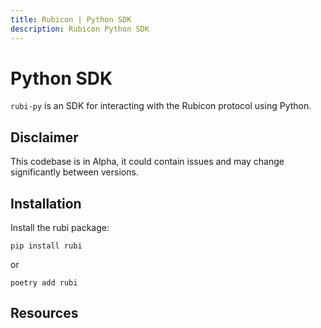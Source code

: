 ```yaml
---
title: Rubicon | Python SDK
description: Rubicon Python SDK
---
```


# Python SDK  

`rubi-py` is an SDK for interacting with the Rubicon protocol using Python.

## Disclaimer
This codebase is in Alpha, it could contain issues and may change significantly between versions.

## Installation
Install the rubi package:

```
pip install rubi
```

or 

```
poetry add rubi
```

## Resources


<QuickLinks>
	<QuickLink 
		title="rubi-py" 
		icon="github" 
		href="https://github.com/RubiconDeFi/rubi-py" 
		description="View the Python SDK on GitHub">
	</QuickLink>
	<QuickLink 
		title="Docs" 
		icon="openBook" 
		href="https://rubi.readthedocs.io/en/latest/" 
		description="Developer docs for rubi">
	</QuickLink>
	<QuickLink 
		title="Python Package" 
		icon="pack" 
		href="https://pypi.org/project/rubi/" 
		description="Install the rubi package on PYPI">
	</QuickLink>
	<QuickLink
		title="Examples"
		icon="layers"
		href="https://github.com/RubiconDeFi/rubi-py/tree/master/rubi/docs/examples"
		description="some useful examples for getting started with rubi"
	></QuickLink>
</QuickLinks>